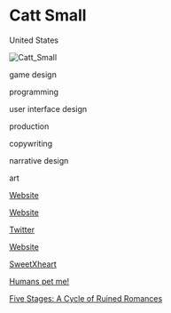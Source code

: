 # Catt Small

<Location>

United States

</Location>

![Catt_Small](./directory_images/Catt_Small_v1.webp)

<Skills>

game design

programming

user interface design

production

copywriting

narrative design

art

</Skills>

<Personal>

[Website](http://cattsmall.com/games)

[Website](http://cattsmall.itch.io/)

[Twitter](http://twitter.com/cattsmall)

</Personal>

<Business>

[Website](http://brooklyngamery.com/)

</Business>



<Games>

[SweetXheart](https://cattsmall.itch.io/sweetxheart)

[Humans pet me!](https://cattsmall.itch.io/humans-pet-me-a-competition)

[Five Stages: A Cycle of Ruined Romances](https://cattsmall.itch.io/five-stages)

</Games>
